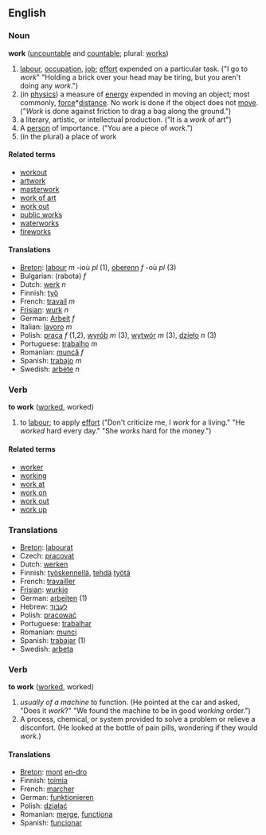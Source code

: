 == English ==

=== Noun ===
'''work''' ([[uncountable]] and [[countable]]; plural: [[works]])

# [[labour]], [[occupation]], [[job]]; [[effort]] expended on a particular task. ("I go to ''work''"  "Holding a brick over your head may be tiring, but you aren't doing any ''work''.")
# (in [[physics]]) a measure of [[energy]] expended in moving an object; most commonly, [[force]]*[[distance]].  No work is done if the object does not [[move]].  ("''Work'' is done against friction to drag a bag along the ground.")
#a literary, artistic, or intellectual production.  ("It is a ''work'' of art")
#A [[person]] of importance.   ("You are a piece of ''work''.")
#(in the plural) a place of work

==== Related terms ====
*[[workout]]
*[[artwork]]
*[[masterwork]]
*[[work of art]]
*[[work out]]
*[[public works]]
*[[waterworks]]
*[[fireworks]]

==== Translations ====
*[[Breton]]: [[labour]] ''m'' -ioù ''pl'' (1), [[oberenn]] ''f'' -où ''pl'' (3)
*Bulgarian: (rabota) ''f''
*Dutch: [[werk]] ''n''
*Finnish: [[työ]]
*French: [[travail]] ''m''
*[[Frisian]]: [[wurk]] ''n''
*German: [[Arbeit]] ''f''
*Italian: [[lavoro]] ''m''
*Polish: [[praca]] ''f'' (1,2), [[wyrób]] ''m'' (3), [[wytwór]] ''m'' (3), [[dzieło]] ''n'' (3)
*Portuguese: [[trabalho]] ''m''
*Romanian: [[muncă]] ''f''
*Spanish: [[trabajo]] ''m''
*Swedish: [[arbete]] ''n''

=== Verb ===
'''to work''' ([[worked]], worked)

#to [[labour]]; to apply [[effort]] ("Don't criticize me, I ''work'' for a living."  "He ''worked'' hard every day." "She ''works'' hard for the money.")

==== Related terms ====
*[[worker]]
*[[working]]
*[[work at]]
*[[work on]]
*[[work out]]
*[[work up]]

=== Translations ===
*[[Breton]]: [[labourat]]
*Czech: [[pracovat]]
*Dutch: [[werken]]
*Finnish: [[työskennellä]], [[tehdä]] [[työtä]]
*French: [[travailler]]
*[[Frisian]]: [[wurkje]]
*German: [[arbeiten]] (1)
*Hebrew: [[לעבוד]]
*Polish: [[pracować]]
*Portuguese: [[trabalhar]]
*Romanian: [[munci]]
*Spanish: [[trabajar]] (1)
*Swedish: [[arbeta]]

=== Verb ===
'''to work''' ([[worked]], worked)

#''usually of a machine'' to function. (He pointed at the car and asked, "Does it ''work''?"  "We found the machine to be in good ''working'' order.")
#A process, chemical, or system provided to solve a problem or relieve a disconfort.  (He looked at the bottle of pain pills, wondering if they would ''work''.) 

==== Translations ====
*[[Breton]]: [[mont]] [[en-dro]]
*Finnish: [[toimia]]
*French: [[marcher]]
*German: [[funktionieren]]
*Polish: [[działać]]
*Romanian: [[merge]], [[funcţiona]]
*Spanish: [[funcionar]]